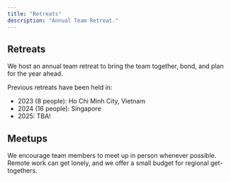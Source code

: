 ```yaml
---
title: "Retreats"
description: "Annual Team Retreat."
---
```


## Retreats

We host an annual team retreat to bring the team together, bond, and plan for the year ahead.

Previous retreats have been held in:
- 2023 (8 people): Ho Chi Minh City, Vietnam
- 2024 (16 people): Singapore
- 2025: TBA!

## Meetups

We encourage team members to meet up in person whenever possible. Remote work can get lonely, and we offer a small budget for regional get-togethers.
